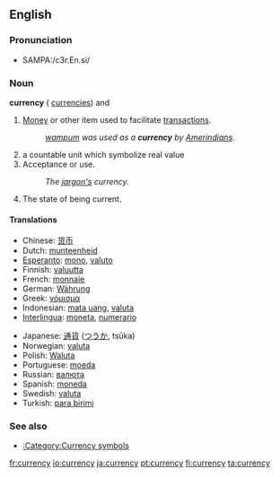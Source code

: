 ==English==
{{wikipedia}}

===Pronunciation===
*{{US}} SAMPA:/c3r.En.si/

===Noun===
'''currency''' ({{plural}} [[currencies]]) {{countable}} and {{uncountable}}

# [[Money]] or other item used to facilitate [[transaction]]s.
#:''[[wampum]] was used as a '''currency''' by [[Amerindian]]s.''
# a countable unit which symbolize real value
# Acceptance or use.
#: ''The [[jargon|jargon's]] currency.''
# The state of being current.

====Translations====
{{top}}
*Chinese: [[货币]]
*Dutch: [[munteenheid]] {{f}}
*[[Esperanto]]: [[mono]], [[valuto]]
*Finnish: [[valuutta]]
*French: [[monnaie]] {{f}}
*German: [[Währung]] {{f}}
*Greek: [[νόμισμα]] {{n}}
*Indonesian: [[mata uang]], [[valuta]]
*[[Interlingua]]: [[moneta]], [[numerario]]
{{mid}}
*Japanese: [[通貨]] ([[つうか]], tsūka)
*Norwegian: [[valuta]]
*Polish: [[Waluta]]
*Portuguese: [[moeda]]
*Russian: [[валюта]]
*Spanish: [[moneda]]
*Swedish: [[valuta]]
*Turkish: [[para birimi]]
{{bottom}}

===See also===
*[[:Category:Currency symbols]]

[[fr:currency]]
[[io:currency]]
[[ja:currency]]
[[pt:currency]]
[[fi:currency]]
[[ta:currency]]